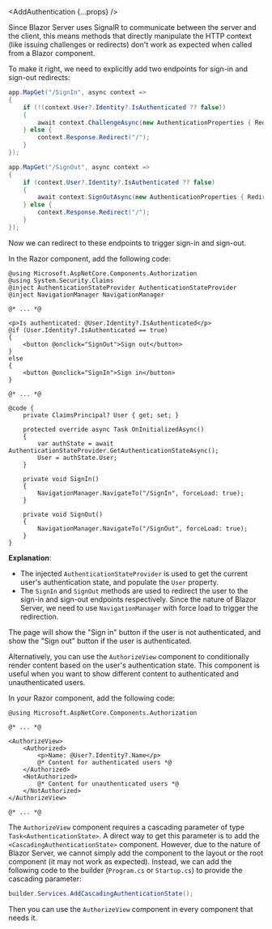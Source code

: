 
<Steps>

<Step title="Add Logto SDK as a dependency">

<Installation />

</Step>

<Step title="Add Logto authentication">

<AddAuthentication {...props} />

</Step>

<Step title="Understand sign-in and sign-out flows">

<SignInAndSignOutFlows />

</Step>

<Step title="Configure redirect URIs">

<ConfigureRedirectUris />

</Step>

<Step title="Add routes">

Since Blazor Server uses SignalR to communicate between the server and the client, this means methods that directly manipulate the HTTP context (like issuing challenges or redirects) don't work as expected when called from a Blazor component.

To make it right, we need to explicitly add two endpoints for sign-in and sign-out redirects:

```csharp title="Program.cs"
app.MapGet("/SignIn", async context =>
{
    if (!(context.User?.Identity?.IsAuthenticated ?? false))
    {
        await context.ChallengeAsync(new AuthenticationProperties { RedirectUri = "/" });
    } else {
        context.Response.Redirect("/");
    }
});

app.MapGet("/SignOut", async context =>
{
    if (context.User?.Identity?.IsAuthenticated ?? false)
    {
        await context.SignOutAsync(new AuthenticationProperties { RedirectUri = "/" });
    } else {
        context.Response.Redirect("/");
    }
});
```

Now we can redirect to these endpoints to trigger sign-in and sign-out.

</Step>

<Step title="Sign-in and sign-out">

In the Razor component, add the following code:

```cshtml title="Components/Pages/Index.razor"
@using Microsoft.AspNetCore.Components.Authorization
@using System.Security.Claims
@inject AuthenticationStateProvider AuthenticationStateProvider
@inject NavigationManager NavigationManager

@* ... *@

<p>Is authenticated: @User.Identity?.IsAuthenticated</p>
@if (User.Identity?.IsAuthenticated == true)
{
    <button @onclick="SignOut">Sign out</button>
}
else
{
    <button @onclick="SignIn">Sign in</button>
}

@* ... *@

@code {
    private ClaimsPrincipal? User { get; set; }

    protected override async Task OnInitializedAsync()
    {
        var authState = await AuthenticationStateProvider.GetAuthenticationStateAsync();
        User = authState.User;
    }

    private void SignIn()
    {
        NavigationManager.NavigateTo("/SignIn", forceLoad: true);
    }

    private void SignOut()
    {
        NavigationManager.NavigateTo("/SignOut", forceLoad: true);
    }
}
```

**Explanation**:

- The injected `AuthenticationStateProvider` is used to get the current user's authentication state, and populate the `User` property.
- The `SignIn` and `SignOut` methods are used to redirect the user to the sign-in and sign-out endpoints respectively. Since the nature of Blazor Server, we need to use `NavigationManager` with force load to trigger the redirection.

The page will show the "Sign in" button if the user is not authenticated, and show the "Sign out" button if the user is authenticated.

</Step>

<Step title="Alternative: Use the `AuthorizeView` component">

Alternatively, you can use the `AuthorizeView` component to conditionally render content based on the user's authentication state. This component is useful when you want to show different content to authenticated and unauthenticated users.

In your Razor component, add the following code:

```cshtml title="Components/Pages/Index.razor"
@using Microsoft.AspNetCore.Components.Authorization

@* ... *@

<AuthorizeView>
    <Authorized>
        <p>Name: @User?.Identity?.Name</p>
        @* Content for authenticated users *@
    </Authorized>
    <NotAuthorized>
        @* Content for unauthenticated users *@
    </NotAuthorized>
</AuthorizeView>

@* ... *@
```

The `AuthorizeView` component requires a cascading parameter of type `Task<AuthenticationState>`. A direct way to get this parameter is to add the `<CascadingAuthenticationState>` component. However, due to the nature of Blazor Server, we cannot simply add the component to the layout or the root component (it may not work as expected). Instead, we can add the following code to the builder (`Program.cs` or `Startup.cs`) to provide the cascading parameter:

```csharp title="Program.cs"
builder.Services.AddCascadingAuthenticationState();
```

Then you can use the `AuthorizeView` component in every component that needs it.

</Step>

<Step title="Checkpoint: Test your application">

<Checkpoint />

</Step>

<Step title="Display user information">

<DisplayUserInformation />

</Step>

</Steps>

